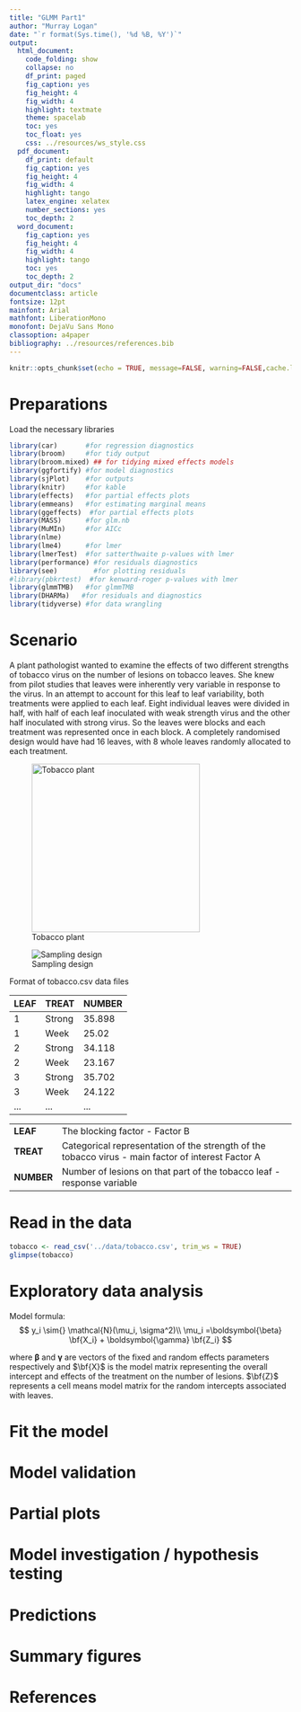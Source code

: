 ```yaml
---
title: "GLMM Part1"
author: "Murray Logan"
date: "`r format(Sys.time(), '%d %B, %Y')`"
output:
  html_document:
    code_folding: show
    collapse: no
    df_print: paged
    fig_caption: yes
    fig_height: 4
    fig_width: 4
    highlight: textmate
    theme: spacelab
    toc: yes
    toc_float: yes
    css: ../resources/ws_style.css
  pdf_document:
    df_print: default
    fig_caption: yes
    fig_height: 4
    fig_width: 4
    highlight: tango
    latex_engine: xelatex
    number_sections: yes
    toc_depth: 2
  word_document:
    fig_caption: yes
    fig_height: 4
    fig_width: 4
    highlight: tango
    toc: yes
    toc_depth: 2
output_dir: "docs"
documentclass: article
fontsize: 12pt
mainfont: Arial
mathfont: LiberationMono
monofont: DejaVu Sans Mono
classoption: a4paper
bibliography: ../resources/references.bib
---
```


```r
knitr::opts_chunk$set(echo = TRUE, message=FALSE, warning=FALSE,cache.lazy = FALSE, tidy='styler')
```

# Preparations

Load the necessary libraries

```r
library(car)       #for regression diagnostics
library(broom)     #for tidy output
library(broom.mixed) ## for tidying mixed effects models
library(ggfortify) #for model diagnostics
library(sjPlot)    #for outputs
library(knitr)     #for kable
library(effects)   #for partial effects plots
library(emmeans)   #for estimating marginal means
library(ggeffects)  #for partial effects plots
library(MASS)      #for glm.nb
library(MuMIn)     #for AICc
library(nlme)
library(lme4)      #for lmer
library(lmerTest)  #for satterthwaite p-values with lmer
library(performance) #for residuals diagnostics
library(see)         #for plotting residuals
#library(pbkrtest)  #for kenward-roger p-values with lmer
library(glmmTMB)   #for glmmTMB
library(DHARMa)   #for residuals and diagnostics
library(tidyverse) #for data wrangling
```
 
# Scenario

A plant pathologist wanted to examine the effects of two different strengths of
tobacco virus on the number of lesions on tobacco leaves.  She knew from pilot
studies that leaves were inherently very variable in response to the virus.  In
an attempt to account for this leaf to leaf variability, both treatments were
applied to each leaf.  Eight individual leaves were divided in half, with half
of each leaf inoculated with weak strength virus and the other half inoculated
with strong virus.  So the leaves were blocks and each treatment was represented
once in each block.  A completely randomised design would have had 16 leaves,
with 8 whole leaves randomly allocated to each treatment.

![Tobacco plant](../resources/TobaccoPlant.jpg){height="300"}

![Sampling design](../resources/ws9.3aQ1.1.png)

Format of tobacco.csv data files

LEAF   TREAT    NUMBER
------ -------- --------
1      Strong   35.898
1      Week     25.02
2      Strong   34.118
2      Week     23.167
3      Strong   35.702
3      Week     24.122
\...   \...     \...

------------ ----------------------------------------------------------------------------------------------------
**LEAF**     The blocking factor - Factor B
**TREAT**    Categorical representation of the strength of the tobacco virus - main factor of interest Factor A
**NUMBER**   Number of lesions on that part of the tobacco leaf - response variable
------------ ----------------------------------------------------------------------------------------------------


# Read in the data

```r
tobacco <- read_csv('../data/tobacco.csv', trim_ws = TRUE)
glimpse(tobacco)
```


# Exploratory data analysis


Model formula:
$$
y_i \sim{} \mathcal{N}(\mu_i, \sigma^2)\\
\mu_i =\boldsymbol{\beta} \bf{X_i} + \boldsymbol{\gamma} \bf{Z_i}
$$

where $\boldsymbol{\beta}$ and $\boldsymbol{\gamma}$ are vectors of the fixed
and random effects parameters respectively and $\bf{X}$ is the model matrix
representing the overall intercept and effects of the treatment on the number of
lesions.  $\bf{Z}$ represents a cell means model matrix for the random
intercepts associated with leaves.


# Fit the model {.tabset .tabset-faded}


# Model validation {.tabset .tabset-faded}


# Partial plots {.tabset .tabset-faded}


# Model investigation / hypothesis testing {.tabset .tabset-faded}


# Predictions {.tabset .tabset-faded}


# Summary figures {.tabset .tabset-faded}

# References
